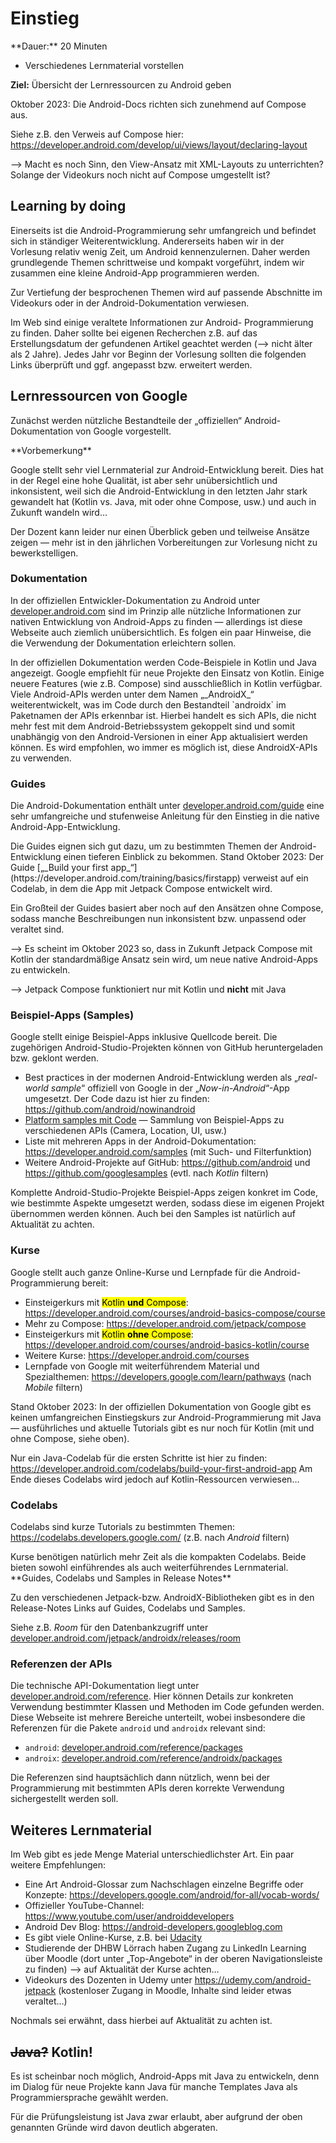
# Einstieg

<Callout>
  **Dauer:** 20 Minuten

  - Verschiedenes Lernmaterial vorstellen

  **Ziel:** Übersicht der Lernressourcen zu Android geben
</Callout>

<Callout type="error">
Oktober 2023: Die Android-Docs richten sich zunehmend auf Compose aus. 

Siehe z.B. den Verweis auf Compose hier: https://developer.android.com/develop/ui/views/layout/declaring-layout

&xrarr; Macht es noch Sinn, den View-Ansatz mit XML-Layouts zu unterrichten? Solange der Videokurs noch nicht auf Compose umgestellt ist? 
</Callout>

## Learning by doing

Einerseits ist die Android-Programmierung sehr umfangreich
und befindet sich in ständiger Weiterentwicklung.
Andererseits haben wir in der Vorlesung relativ wenig Zeit,
um Android kennenzulernen. Daher werden grundlegende 
Themen schrittweise und kompakt vorgeführt, indem wir 
zusammen eine kleine Android-App programmieren werden.

Zur Vertiefung der besprochenen Themen wird auf passende 
Abschnitte im Videokurs oder in der Android-Dokumentation 
verwiesen.

<Callout type="warning" emoji="‼️">
Im Web sind einige veraltete Informationen zur Android-
Programmierung zu finden. Daher sollte bei eigenen 
Recherchen z.B. auf das Erstellungsdatum der gefundenen
Artikel geachtet werden (&xrarr; nicht älter als 2 Jahre).
</Callout>

<Callout type="error">
Jedes Jahr vor Beginn der Vorlesung sollten die folgenden 
Links überprüft und ggf. angepasst bzw. erweitert werden.
</Callout>

## Lernressourcen von Google

Zunächst werden nützliche Bestandteile der „offiziellen“ 
Android-Dokumentation von Google vorgestellt.

<Callout type="error" emoji="‼️">
**Vorbemerkung**

Google stellt sehr viel Lernmaterial zur Android-Entwicklung bereit. Dies hat in der Regel eine hohe Qualität, ist aber sehr unübersichtlich und inkonsistent, weil sich die Android-Entwicklung in den letzten Jahr stark gewandelt hat (Kotlin vs. Java, mit oder ohne Compose, usw.) und auch in Zukunft wandeln wird… 

Der Dozent kann leider nur einen Überblick geben und teilweise Ansätze zeigen &mdash; mehr ist in den jährlichen Vorbereitungen zur Vorlesung nicht zu bewerkstelligen.
</Callout>

### Dokumentation

In der offiziellen Entwickler-Dokumentation zu Android unter
[developer.android.com](https://developer.android.com) sind
im Prinzip alle nützliche Informationen zur nativen Entwicklung
von Android-Apps zu finden &mdash; allerdings ist diese
Webseite auch ziemlich unübersichtlich. Es folgen ein paar
Hinweise, die die Verwendung der Dokumentation erleichtern
sollen.

<Callout type="info">
In der offiziellen Dokumentation werden Code-Beispiele
in Kotlin und Java angezeigt. Google empfiehlt für neue
Projekte den Einsatz von Kotlin. Einige neuere Features 
(wie z.B. Compose) sind ausschließlich in Kotlin verfügbar.
</Callout>

<Callout type="info">
Viele Android-APIs werden unter dem Namen „_AndroidX_“
weiterentwickelt, was im Code durch den Bestandteil 
`androidx` im Paketnamen der APIs erkennbar ist. Hierbei
handelt es sich APIs, die nicht mehr fest mit dem 
Android-Betriebssystem gekoppelt sind und somit unabhängig
von den Android-Versionen in einer App aktualisiert werden 
können. Es wird empfohlen, wo immer es möglich ist, diese 
AndroidX-APIs zu verwenden.
</Callout>

### Guides

Die Android-Dokumentation enthält unter 
[developer.android.com/guide](https://developer.android.com/guide) 
eine sehr umfangreiche und stufenweise Anleitung für
den Einstieg in die native Android-App-Entwicklung.

<Callout emoji="✅">
Die Guides eignen sich gut dazu, um zu bestimmten
Themen der Android-Entwicklung einen tieferen Einblick 
zu bekommen.
</Callout>

<Callout type="error" emoji="‼️">
Stand Oktober 2023: Der Guide [„_Build your first app_“](https://developer.android.com/training/basics/firstapp) verweist auf ein Codelab, in dem die App mit Jetpack Compose entwickelt wird. 

Ein Großteil der Guides basiert aber noch auf den Ansätzen ohne Compose, sodass manche Beschreibungen nun inkonsistent bzw. unpassend oder veraltet sind.

&xrarr; Es scheint im Oktober 2023 so, dass in Zukunft Jetpack Compose mit Kotlin der standardmäßige Ansatz sein wird, um neue native Android-Apps zu entwickeln.

&xrarr; Jetpack Compose funktioniert nur mit Kotlin und **nicht** mit Java
</Callout>

### Beispiel-Apps (Samples)

Google stellt einige Beispiel-Apps inklusive Quellcode
bereit. Die zugehörigen Android-Studio-Projekten können
von GitHub heruntergeladen bzw. geklont werden.

- Best practices in der modernen Android-Entwicklung werden als „_real-world sample_“ offiziell von Google in der „_Now-in-Android_“-App umgesetzt. Der Code dazu ist hier zu finden: https://github.com/android/nowinandroid
- [Platform samples mit Code](https://github.com/android/platform-samples) &mdash; Sammlung von Beispiel-Apps zu verschiedenen APIs (Camera, Location, UI, usw.)
- Liste mit mehreren Apps in der Android-Dokumentation: https://developer.android.com/samples (mit Such- und Filterfunktion)
- Weitere Android-Projekte auf GitHub: https://github.com/android und https://github.com/googlesamples (evtl. nach _Kotlin_ filtern)


<Callout emoji="✅">
Komplette Android-Studio-Projekte Beispiel-Apps zeigen 
konkret im Code, wie bestimmte Aspekte umgesetzt werden,
sodass diese im eigenen Projekt übernommen werden können.
</Callout>

<Callout type="warning" emoji="‼️">
Auch bei den Samples ist natürlich auf Aktualität zu
achten.
</Callout>

### Kurse

Google stellt auch ganze Online-Kurse und Lernpfade
für die Android-Programmierung bereit:

- Einsteigerkurs mit <mark>Kotlin **und** Compose</mark>: https://developer.android.com/courses/android-basics-compose/course
- Mehr zu Compose: https://developer.android.com/jetpack/compose
- Einsteigerkurs mit <mark>Kotlin **ohne** Compose</mark>: https://developer.android.com/courses/android-basics-kotlin/course
- Weitere Kurse: https://developer.android.com/courses
- Lernpfade von Google mit weiterführendem Material und Spezialthemen: https://developers.google.com/learn/pathways (nach _Mobile_ filtern)

<Callout type="warning">
Stand Oktober 2023: In der offiziellen Dokumentation von Google gibt es 
keinen umfangreichen Einstiegskurs zur Android-Programmierung mit Java
&mdash; ausführliches und aktuelle Tutorials gibt es nur noch für Kotlin 
(mit und ohne Compose, siehe oben).

Nur ein Java-Codelab für die ersten Schritte ist hier zu finden: 
https://developer.android.com/codelabs/build-your-first-android-app
Am Ende dieses Codelabs wird jedoch auf Kotlin-Ressourcen verwiesen…
</Callout>

### Codelabs

Codelabs sind kurze Tutorials zu bestimmten Themen: 
https://codelabs.developers.google.com/ (z.B. nach _Android_ filtern)

<Callout emoji="✅">
Kurse benötigen natürlich mehr Zeit als die kompakten
Codelabs. Beide bieten sowohl einführendes als auch
weiterführendes Lernmaterial.
</Callout>

<Callout type="warning">
**Guides, Codelabs und Samples in Release Notes**

Zu den verschiedenen Jetpack-bzw. AndroidX-Bibliotheken
gibt es in den Release-Notes Links auf Guides, Codelabs
und Samples. 

Siehe z.B. _Room_ für den Datenbankzugriff unter
[developer.android.com/jetpack/androidx/releases/room](https://developer.android.com/jetpack/androidx/releases/room)
</Callout>


### Referenzen der APIs

Die technische API-Dokumentation liegt unter
[developer.android.com/reference](https://developer.android.com/reference). Hier können Details zur konkreten 
Verwendung bestimmter Klassen und Methoden im Code gefunden
werden. Diese Webseite ist mehrere Bereiche unterteilt, wobei
insbesondere die Referenzen für die Pakete `android` 
und `androidx` relevant sind:

- `android`: [developer.android.com/reference/packages](https://developer.android.com/reference/packages)
- `androix`: [developer.android.com/reference/androidx/packages](https://developer.android.com/reference/androidx/packages)

<Callout emoji="✅">
Die Referenzen sind hauptsächlich dann nützlich, wenn
bei der Programmierung mit bestimmten APIs deren
korrekte Verwendung sichergestellt werden soll.
</Callout>

## Weiteres Lernmaterial

Im Web gibt es jede Menge Material unterschiedlichster
Art. Ein paar weitere Empfehlungen:

- Eine Art Android-Glossar zum Nachschlagen einzelne Begriffe oder Konzepte: https://developers.google.com/android/for-all/vocab-words/
- Offizieller YouTube-Channel: https://www.youtube.com/user/androiddevelopers
- Android Dev Blog: https://android-developers.googleblog.com
- Es gibt viele Online-Kurse, z.B. bei [Udacity](https://www.udacity.com/)
- Studierende der DHBW Lörrach haben Zugang zu LinkedIn Learning über Moodle (dort unter „Top-Angebote“ in der oberen Navigationsleiste zu finden) &xrarr; auf Aktualität der Kurse achten…
- Videokurs des Dozenten in Udemy unter https://udemy.com/android-jetpack (kostenloser Zugang in Moodle, Inhalte sind leider etwas veraltet…)

<Callout type="warning" emoji="‼️">
Nochmals sei erwähnt, dass hierbei auf Aktualität zu
achten ist.
</Callout>

## ~~Java?~~ Kotlin!

<Callout type="error">
Es ist scheinbar noch möglich, Android-Apps mit Java zu 
entwickeln, denn im Dialog für neue Projekte kann Java für manche
Templates Java als Programmiersprache gewählt werden. 

Für die Prüfungsleistung ist Java zwar erlaubt, aber aufgrund der 
oben genannten Gründe wird davon deutlich abgeraten.
</Callout>
